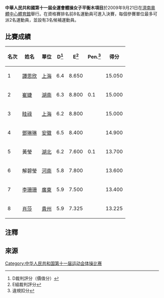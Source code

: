 {{Unreferenced|time=2020-03-06T00:24:51+00:00}}

'''中華人民共和國第十一屆全運會體操女子平衡木項目'''於2009年9月21日在[[濟南奧體中心體育館|濟南奧體中心體育館]]舉行。在資格賽排名前8名運動員可進入決賽，每個參賽單位最多可派2名運動員，並設有3名候補運動員。

==比賽成績==
{| class="wikitable sortable" style="text-align:center; font-size: small;"
!名次||姓名||單位||D<ref group="注">D裁判評分（價值分）</ref>||E<ref group="注">E組裁判評分</ref>||Pen.<ref group="注">違規扣分</ref>||得分
|- bgcolor="gold"
|1||align=left| [[譚思欣|譚思欣]]||[[上海|上海]]||6.4||8.650||||15.050
|- bgcolor="silver"
|2||align=left| [[崔婕|崔婕]]||[[湖南|湖南]]||6.3||8.800||0.1||15.000
|- bgcolor="cc9966" 
|3||align=left| [[眭祿|眭祿]]||[[上海|上海]]||6.2||8.800||||15.000
|-
|4||align=left| [[鄧琳琳|鄧琳琳]]||[[安徽|安徽]]||6.5||8.400||||14.900
|-
|5||align=left| 黃瑩||[[湖北|湖北]]||6.2||7.600||0.1||13.700
|-
|6||align=left| 解碧瑩||[[河南|河南]]||5.8||7.800||||13.600
|-
|7||align=left| [[李珊珊_(體操運動員)|李珊珊]]||[[廣東|廣東]]||5.9||7.500||||13.400
|-
|8||align=left| [[肖莎|肖莎]]||[[貴州|貴州]]||5.9||7.325||||13.225
|}

==注釋==
<div class="references-small">
<references group="注" />
</div>
== 來源 ==
<references />

[[Category:中华人民共和国第十一届运动会体操比赛|Category:中华人民共和国第十一届运动会体操比赛]]